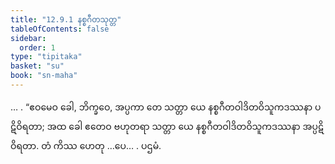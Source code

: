 ```yaml
---
title: "12.9.1 နစ္စဂီတသုတ္တ"
tableOfContents: false
sidebar:
  order: 1
type: "tipitaka"
basket: "su"
book: "sn-maha"
---
```



<DynamicBreadcrumb />

<Division number="1151" book="sn-maha">

<Paragraph number="2482" book="sn-maha">
… . “ဧဝမေဝ ခေါ, ဘိက္ခဝေ, အပ္ပကာ တေ သတ္တာ ယေ နစ္စဂီတဝါဒိတဝိသူကဒဿနာ ပဋိဝိရတာ; အထ ခေါ ဧတေဝ ဗဟုတရာ သတ္တာ ယေ နစ္စဂီတဝါဒိတဝိသူကဒဿနာ အပ္ပဋိဝိရတာ. တံ ကိဿ ဟေတု …ပေ… .

</Paragraph>
</Division>

<Paragraph number="2483" type="center" book="sn-maha">
ပဌမံ.
</Paragraph>
